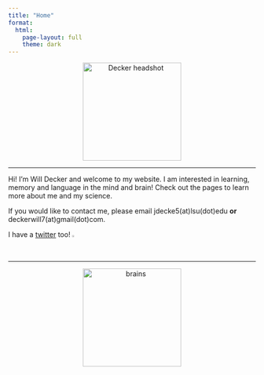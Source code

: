 ```yaml
---
title: "Home"
format:
  html:
    page-layout: full
    theme: dark
---
```


<center><a><img src="images/Headshot2.jpeg" alt="Decker headshot" width="200" class="headshot"/></a></center>

---

Hi! I'm Will Decker and welcome to my website. I am interested in learning, memory and language in the mind and brain! Check out the pages to learn more about me and my science.

If you would like to contact me, please email jdecke5(at)lsu(dot)edu **or** deckerwill7(at)gmail(dot)com.

I have a [twitter](https://twitter.com/jwilldecker) too! <img src="/images/twitter.png"  width="2%" height="1%">

---

<center><a><img src="images/brainplot.png" alt="brains" width="200" class="brains"/></a></center>
